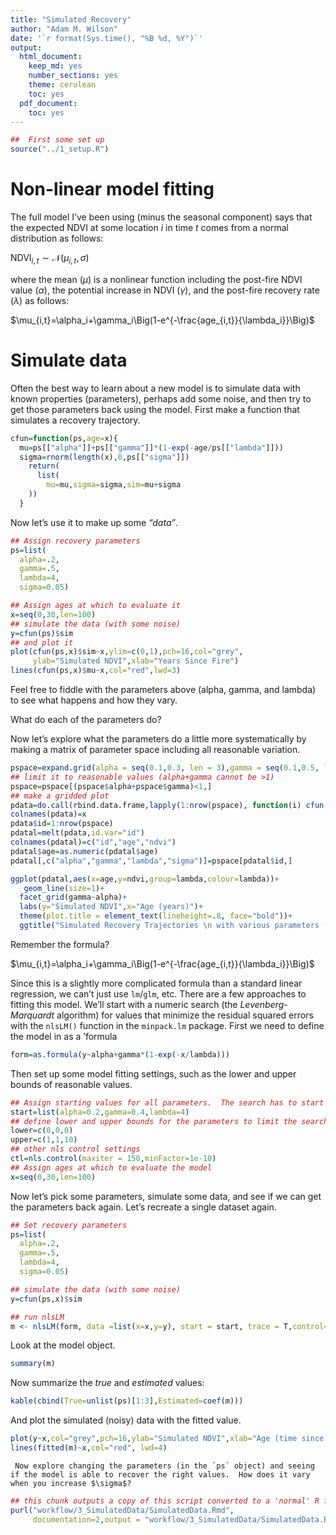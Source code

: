 ```yaml
---
title: "Simulated Recovery"
author: "Adam M. Wilson"
date: '`r format(Sys.time(), "%B %d, %Y")`'
output:
  html_document:
    keep_md: yes
    number_sections: yes
    theme: cerulean
    toc: yes
  pdf_document:
    toc: yes
---
```


```r
##  First some set up
source("../1_setup.R")
```

# Non-linear model fitting

The full model I've been using (minus the seasonal component) says that the expected NDVI at some location $i$ in time $t$ comes from a normal distribution as follows:

$\text{NDVI}_{i,t}\sim\mathcal{N}(\mu_{i,t},\sigma)$ 

where the mean ($\mu$) is a nonlinear function including the post-fire NDVI value ($\alpha$), the potential increase in NDVI ($\gamma$), and the post-fire recovery rate ($\lambda$) as follows:

$\mu_{i,t}=\alpha_i+\gamma_i\Big(1-e^{-\frac{age_{i,t}}{\lambda_i}}\Big)$


# Simulate data
Often the best way to learn about a new model is to simulate data with known properties (parameters), perhaps add some noise, and then try to get those parameters back using the model.  First make a function that simulates a recovery trajectory.
```r
cfun=function(ps,age=x){
  mu=ps[["alpha"]]+ps[["gamma"]]*(1-exp(-age/ps[["lambda"]]))
  sigma=rnorm(length(x),0,ps[["sigma"]])
    return(
      list(
        mu=mu,sigma=sigma,sim=mu+sigma
    ))
  }
```

Now let's use it to make up some _"data"_.
```r
## Assign recovery parameters
ps=list(
  alpha=.2,
  gamma=.5,
  lambda=4,
  sigma=0.05)

## Assign ages at which to evaluate it
x=seq(0,30,len=100)
## simulate the data (with some noise)
y=cfun(ps)$sim
## and plot it
plot(cfun(ps,x)$sim~x,ylim=c(0,1),pch=16,col="grey",
     ylab="Simulated NDVI",xlab="Years Since Fire")
lines(cfun(ps,x)$mu~x,col="red",lwd=3)
```

Feel free to fiddle with the parameters above (alpha, gamma, and lambda) to see what happens and how they vary.  

  What do each of the parameters do?


Now let's explore what the parameters do a little more systematically by making a matrix of parameter space including all reasonable variation.
```r
pspace=expand.grid(alpha = seq(0.1,0.3, len = 3),gamma = seq(0.1,0.5, len = 3), lambda = seq(1, 25, len = 10),sigma=0.05)
## limit it to reasonable values (alpha+gamma cannot be >1)
pspace=pspace[(pspace$alpha+pspace$gamma)<1,]
## make a gridded plot
pdata=do.call(rbind.data.frame,lapply(1:nrow(pspace), function(i) cfun(pspace[i,],x)$mu))
colnames(pdata)=x
pdata$id=1:nrow(pspace)
pdatal=melt(pdata,id.var="id")
colnames(pdatal)=c("id","age","ndvi")
pdatal$age=as.numeric(pdatal$age)
pdatal[,c("alpha","gamma","lambda","sigma")]=pspace[pdatal$id,]
```

```r
ggplot(pdatal,aes(x=age,y=ndvi,group=lambda,colour=lambda))+
   geom_line(size=1)+
  facet_grid(gamma~alpha)+
  labs(y="Simulated NDVI",x="Age (years)")+
  theme(plot.title = element_text(lineheight=.8, face="bold"))+
  ggtitle("Simulated Recovery Trajectories \n with various parameters (alpha~gamma)")
```

Remember the formula?

$\mu_{i,t}=\alpha_i+\gamma_i\Big(1-e^{-\frac{age_{i,t}}{\lambda_i}}\Big)$

Since this is a slightly more complicated formula than a standard linear regression, we can't just use `lm`/`glm`, etc.  There are a few approaches to fitting this model.  We'll start with a numeric search (the _Levenberg-Marquardt_ algorithm) for values that minimize the residual squared errors with the `nlsLM()` function in the `minpack.lm` package. First we need to define the model in as a 'formula

```r
form=as.formula(y~alpha+gamma*(1-exp(-x/lambda)))
```

Then set up some model fitting settings, such as the lower and upper bounds of reasonable values.  

```r
## Assign starting values for all parameters.  The search has to start somewhere...
start=list(alpha=0.2,gamma=0.4,lambda=4)
## define lower and upper bounds for the parameters to limit the search
lower=c(0,0,0)
upper=c(1,1,10)
## other nls control settings
ctl=nls.control(maxiter = 150,minFactor=1e-10)
## Assign ages at which to evaluate the model
x=seq(0,30,len=100)
```

Now let's pick some parameters, simulate some data, and see if we can get the parameters back again.  Let's recreate a single dataset again.

```r
## Set recovery parameters
ps=list(
  alpha=.2,
  gamma=.5,
  lambda=4,
  sigma=0.05)

## simulate the data (with some noise)
y=cfun(ps,x)$sim

## run nlsLM
m <- nlsLM(form, data =list(x=x,y=y), start = start, trace = T,control=ctl,lower=lower,upper=upper)
```

Look at the model object.
```r
summary(m)
```

Now summarize the _true_ and _estimated_ values:

```r
kable(cbind(True=unlist(ps)[1:3],Estimated=coef(m)))
```

And plot the simulated (noisy) data with the fitted value.

```r
plot(y~x,col="grey",pch=16,ylab="Simulated NDVI",xlab="Age (time since fire)",main="Simulated data with fitted curve",las=1)
lines(fitted(m)~x,col="red", lwd=4)
```

     Now explore changing the parameters (in the `ps` object) and seeing if the model is able to recover the right values.  How does it vary when you increase $\sigma$?

```r
## this chunk outputs a copy of this script converted to a 'normal' R file with comments
purl("workflow/3_SimulatedData/SimulatedData.Rmd",
     documentation=2,output = "workflow/3_SimulatedData/SimulatedData.R", quiet = TRUE) 
```
